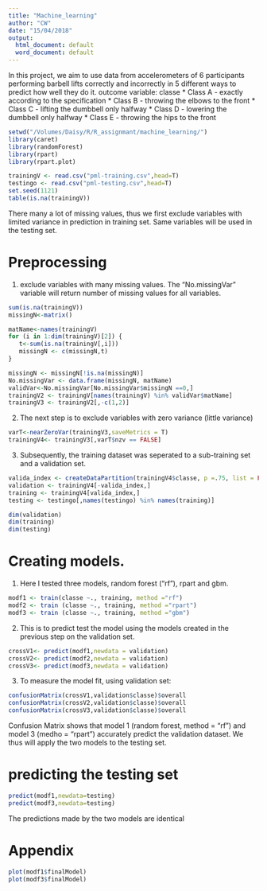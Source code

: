 ```yaml
---
title: "Machine_learning"
author: "CW"
date: "15/04/2018"
output:
  html_document: default
  word_document: default
---
```

In this project, we aim to use data from accelerometers of 6 participants performing barbell lifts correctly and incorrectly in 5 different ways to predict how well they do it. 
outcome variable: classe
* Class A - exactly according to the specification
* Class B - throwing the elbows to the front
* Class C - lifting the dumbbell only halfway
* Class D - lowering the dumbbell only halfway
* Class E - throwing the hips to the front

```r
setwd("/Volumes/Daisy/R/R_assignmant/machine_learning/")
library(caret)
library(randomForest)
library(rpart)
library(rpart.plot)
```

```r
trainingV <- read.csv("pml-training.csv",head=T)
testingo <- read.csv("pml-testing.csv",head=T)
set.seed(1121)
table(is.na(trainingV))
```
There many a lot of missing values, thus we first exclude variables with limited variance in prediction in training set. Same variables will be used in the testing set.

# Preprocessing
1. exclude variables with many missing values. The "No.missingVar" variable will return number of missing values for all variables.
```r
sum(is.na(trainingV))
missingN<-matrix()

matName<-names(trainingV)
for (i in 1:dim(trainingV)[2]) {
   t<-sum(is.na(trainingV[,i]))
   missingN <- c(missingN,t)
}

missingN <- missingN[!is.na(missingN)]
No.missingVar <- data.frame(missingN, matName)
validVar<-No.missingVar[No.missingVar$missingN ==0,]
trainingV2 <- trainingV[names(trainingV) %in% validVar$matName]
trainingV3 <- trainingV2[,-c(1,2)]
```

2. The next step is to exclude variables with zero variance (little variance)
```r
varT<-nearZeroVar(trainingV3,saveMetrics = T)
trainingV4<- trainingV3[,varT$nzv == FALSE]
```

3. Subsequently, the training dataset was seperated to a sub-training set and a validation set.
```r
valida_index <- createDataPartition(trainingV4$classe, p =.75, list = FALSE)
validation <- trainingV4[-valida_index,]
training <- trainingV4[valida_index,]
testing <- testingo[,names(testingo) %in% names(training)]

dim(validation)
dim(training)
dim(testing)
```

# Creating models. 
1. Here I tested three models, random forest ("rf"), rpart and gbm. 
```r
modf1 <- train(classe ~., training, method ="rf")
modf2 <- train (classe ~., training, method ="rpart")
modf3 <- train (classe ~., training, method ="gbm")
```


2. This is to predict test the model using the models created in the previous step on the validation set.
```r
crossV1<- predict(modf1,newdata = validation)
crossV2<- predict(modf2,newdata = validation)
crossV3<- predict(modf3,newdata = validation)
```

3. To measure the model fit, using validation set:
```r
confusionMatrix(crossV1,validation$classe)$overall
confusionMatrix(crossV2,validation$classe)$overall
confusionMatrix(crossV3,validation$classe)$overall
```

Confusion Matrix shows that model 1 (random forest, method = "rf") and model 3 (medho = "rpart") accurately predict the validation dataset. We thus will apply the two models to the testing set.

# predicting the testing set
```r
predict(modf1,newdata=testing)
predict(modf3,newdata=testing)
```
The predictions made by the two models are identical

# Appendix
```r
plot(modf1$finalModel)
plot(modf3$finalModel)
```
